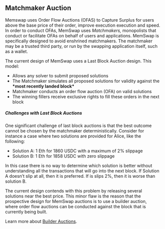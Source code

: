 ## Matchmaker Auction

Memswap uses Order Flow Auctions (OFAS) to Capture Surplus for users above the base price of their order, improve execution execution and speed. In order to conduct OFAs, MemSwap uses _Matchmakers,_ monopolists that conduct or facilitate OFAs on behalf of users and applications. MemSwap is specifically designed to avoid enshrined matchmakers. The matchmaker may be a trusted third party, or run by the swapping application itself, such as a wallet.

The current design of MemSwap uses a Last Block Auction design. This model:

- Allows any solver to submit proposed solutions
- The Matchmaker simulates all proposed solutions for validity against the **\***most recently landed block**\***
- Matchmaker conducts an order flow auction (OFA) on valid solutions
- The winning fillers receive exclusive rights to fill these orders in the next block

##### Challenges with Last Block Auctions

One significant challenge of last block auctions is that the best outcome cannot be chosen by the matchmaker deterministically. Consider for instance a case where two solutions are provided for Alice, like the following:

- Solution A: 1 Eth for 1860 USDC with a maximum of 2% slippage
- Solution B: 1 Eth for 1858 USDC with zero slippage

In this case there is no way to determine which solution is better without understanding all the transactions that will go into the next block. If Solution A doesn’t slip at all, then it is preferred. If is slips 2%, then it is worse than solution B.

The current design contends with this problem by releasing several solutions near the best price. This minor flaw is the reason that the prospective design for MemSwap auctions is to use a builder auction, where order flow auctions can be conducted against the block that is currently being built.

Learn more about [Builder Auctions](/order-flow-auctions/builder-auctions).

